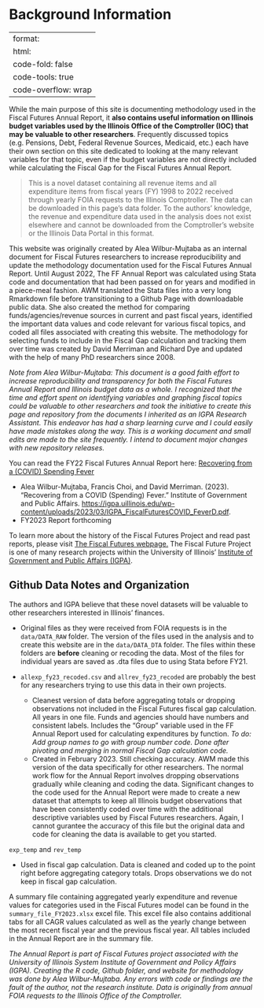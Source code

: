 # Background Information {#sec-background-info .unnumbered}

---
format:
  html:
    code-fold: false
    code-tools: true
    code-overflow: wrap
---

While the main purpose of this site is documenting methodology used in the Fiscal Futures Annual Report, it **also contains useful information on Illinois budget variables used by the Illinois Office of the Comptroller (IOC) that may be valuable to other researchers**. Frequently discussed topics (e.g. Pensions, Debt, Federal Revenue Sources, Medicaid, etc.) each have their own section on this site dedicated to looking at the many relevant variables for that topic, even if the budget variables are not directly included while calculating the Fiscal Gap for the Fiscal Futures Annual Report.

> This is a novel dataset containing all revenue items and all expenditure items from fiscal years (FY) 1998 to 2022 received through yearly FOIA requests to the Illinois Comptroller. The data can be downloaded in this page's data folder. To the authors' knowledge, the revenue and expenditure data used in the analysis does not exist elsewhere and cannot be downloaded from the Comptroller's website or the Illinois Data Portal in this format.

This website was originally created by Alea Wilbur-Mujtaba as an internal document for Fiscal Futures researchers to increase reproducibility and update the methodology documentation used for the Fiscal Futures Annual Report. Until August 2022, The FF Annual Report was calculated using Stata code and documentation that had been passed on for years and modified in a piece-meal fashion. AWM translated the Stata files into a very long Rmarkdown file before transitioning to a Github Page with downloadable public data. She also created the method for comparing funds/agencies/revenue sources in current and past fiscal years, identified the important data values and code relevant for various fiscal topics, and coded all files associated with creating this website. The methodology for selecting funds to include in the Fiscal Gap calculation and tracking them over time was created by David Merriman and Richard Dye and updated with the help of many PhD researchers since 2008.

*Note from Alea Wilbur-Mujtaba: This document is a good faith effort to increase reproducibility and transparency for both the Fiscal Futures Annual Report and Illinois budget data as a whole. I recognized that the time and effort spent on identifying variables and graphing fiscal topics could be valuable to other researchers and took the initiative to create this page and repository from the documents I inherited as an IGPA Research Assistant. This endeavor has had a sharp learning curve and I could easily have made mistakes along the way. This is a working document and small edits are made to the site frequently. I intend to document major changes with new repository releases.*

You can read the FY22 Fiscal Futures Annual Report here: [Recovering from a (COVID) Spending Fever](https://igpa.uillinois.edu/wp-content/uploads/2023/03/IGPA_FiscalFuturesCOVID_FeverD.pdf)

-   Alea Wilbur-Mujtaba, Francis Choi, and David Merriman. (2023). "Recovering from a COVID (Spending) Fever." Institute of Government and Public Affairs. <https://igpa.uillinois.edu/wp-content/uploads/2023/03/IGPA_FiscalFuturesCOVID_FeverD.pdf>.
-   FY2023 Report forthcoming

To learn more about the history of the Fiscal Futures Project and read past reports, please visit [The Fiscal Futures webpage.](https://igpa.uillinois.edu/fiscal-futures-project/) The Fiscal Future Project is one of many research projects within the University of Illinois' [Institute of Government and Public Affairs (IGPA)](https://igpa.uillinois.edu/).

## Github Data Notes and Organization

The authors and IGPA believe that these novel datasets will be valuable to other researchers interested in Illinois' finances.

-   Original files as they were received from FOIA requests is in the `data/DATA_RAW` folder. The version of the files used in the analysis and to create this website are in the `data/DATA_DTA` folder. The files within these folders are **before** cleaning or recoding the data. Most of the files for individual years are saved as .dta files due to using Stata before FY21.

-   `allexp_fy23_recoded.csv` and `allrev_fy23_recoded` are probably the best for any researchers trying to use this data in their own projects.

    -   Cleanest version of data before aggregating totals or dropping observations not included in the Fiscal Futures fiscal gap calculation. All years in one file. Funds and agencies should have numbers and consistent labels. Includes the "Group" variable used in the FF Annual Report used for calculating expenditures by function. *To do: Add group names to go with group number code. Done after pivoting and merging in normal Fiscal Gap calculation code.*
    -   Created in February 2023. Still checking accuracy. AWM made this version of the data specifically for other researchers. The normal work flow for the Annual Report involves dropping observations gradually while cleaning and coding the data. Significant changes to the code used for the Annual Report were made to create a new dataset that attempts to keep all Illinois budget observations that have been consistently coded over time with the additional descriptive variables used by Fiscal Futures researchers. Again, I cannot gurantee the accuracy of this file but the original data and code for cleaning the data is available to get you started.

`exp_temp` and `rev_temp`

-   Used in fiscal gap calculation. Data is cleaned and coded up to the point right before aggregating category totals. Drops observations we do not keep in fiscal gap calculation.

A summary file containing aggregated yearly expenditure and revenue values for categories used in the Fiscal Futures model can be found in the `summary_file_FY2023.xlsx` excel file. This excel file also contains additional tabs for all CAGR values calculated as well as the yearly change between the most recent fiscal year and the previous fiscal year. All tables included in the Annual Report are in the summary file.

*The Annual Report is part of Fiscal Futures project associated with the University of Illinois System Institute of Government and Policy Affairs (IGPA). Creating the R code, Github folder, and website for methodology was done by Alea Wilbur-Mujtaba. Any errors with code or findings are the fault of the author, not the research institute. Data is originally from annual FOIA requests to the Illinois Office of the Comptroller.*
